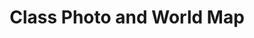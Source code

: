 ---
title: "Class Photo and World Map"
subtitle: ""
creator: ""
categories: ["art"]
featuredImage: "../src/assets/images/item/art/DSC02801.png"
views: ["../src/assets/images/item/art/DSC02801.png"]
nextItem: []
---